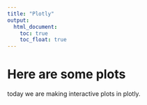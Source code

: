 ```yaml
---
title: "Plotly"
output: 
  html_document:
    toc: true
    toc_float: true
---
```


# Here are some plots

today we are making interactive plots in plotly.